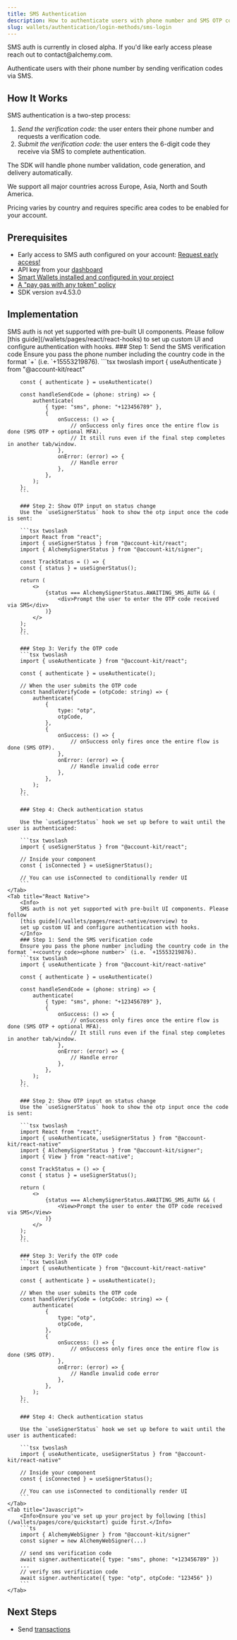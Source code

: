 ```yaml
---
title: SMS Authentication
description: How to authenticate users with phone number and SMS OTP code
slug: wallets/authentication/login-methods/sms-login
---
```


<Info>
  SMS auth is currently in closed alpha. If you'd like early access please reach
  out to contact@alchemy.com.
</Info>

Authenticate users with their phone number by sending verification codes via SMS.

## How It Works

SMS authentication is a two-step process:

1. _Send the verification code:_ the user enters their phone number and requests a verification code.
2. _Submit the verification code:_ the user enters the 6-digit code they receive via SMS to complete authentication.

The SDK will handle phone number validation, code generation, and delivery automatically.

We support all major countries across Europe, Asia, North and South America.

Pricing varies by country and requires specific area codes to be enabled for your account.

## Prerequisites

- Early access to SMS auth configured on your account: [Request early access!](mailto:contact@alchemy.com)
- API key from your [dashboard](https://dashboard.alchemy.com/apps)
- [Smart Wallets installed and configured in your project](/wallets/pages/react/setup.mdx)
- [A "pay gas with any token" policy](https://dashboard.alchemy.com/gas-manager/policy/create)
- SDK version ≥v4.53.0

## Implementation

<Tabs>
    <Tab title="React">
        <Info>
        SMS auth is not yet supported with pre-built UI components. Please follow [this guide](/wallets/pages/react/react-hooks) to set up custom UI and configure authentication with hooks.
        </Info>
        ### Step 1: Send the SMS verification code
        Ensure you pass the phone number including the country code in the format `+<country code><phone number>` (i.e. `+15553219876).
        ```tsx twoslash
        import { useAuthenticate } from "@account-kit/react"

        const { authenticate } = useAuthenticate()

        const handleSendCode = (phone: string) => {
            authenticate(
                { type: "sms", phone: "+123456789" },
                {
                    onSuccess: () => {
                        // onSuccess only fires once the entire flow is done (SMS OTP + optional MFA).
                        // It still runs even if the final step completes in another tab/window.
                    },
                    onError: (error) => {
                        // Handle error
                    },
                },
            );
        };
        ```

        ### Step 2: Show OTP input on status change
        Use the `useSignerStatus` hook to show the otp input once the code is sent:

        ```tsx twoslash
        import React from "react";
        import { useSignerStatus } from "@account-kit/react";
        import { AlchemySignerStatus } from "@account-kit/signer";

        const TrackStatus = () => {
        const { status } = useSignerStatus();

        return (
            <>
                {status === AlchemySignerStatus.AWAITING_SMS_AUTH && (
                    <div>Prompt the user to enter the OTP code received via SMS</div>
                )}
            </>
        );
        };
        ```

        ### Step 3: Verify the OTP code
        ```tsx twoslash
        import { useAuthenticate } from "@account-kit/react";

        const { authenticate } = useAuthenticate();

        // When the user submits the OTP code
        const handleVerifyCode = (otpCode: string) => {
            authenticate(
                {
                    type: "otp",
                    otpCode,
                },
                {
                    onSuccess: () => {
                        // onSuccess only fires once the entire flow is done (SMS OTP).
                    },
                    onError: (error) => {
                        // Handle invalid code error
                    },
                },
            );
        };
        ```

        ### Step 4: Check authentication status

        Use the `useSignerStatus` hook we set up before to wait until the user is authenticated:

        ```tsx twoslash
        import { useSignerStatus } from "@account-kit/react";

        // Inside your component
        const { isConnected } = useSignerStatus();

        // You can use isConnected to conditionally render UI
        ```
    </Tab>
    <Tab title="React Native">
        <Info>
        SMS auth is not yet supported with pre-built UI components. Please follow
        [this guide](/wallets/pages/react-native/overview) to
        set up custom UI and configure authentication with hooks.
        </Info>
        ### Step 1: Send the SMS verification code
        Ensure you pass the phone number including the country code in the format `+<country code><phone number>` (i.e. `+15553219876).
        ```tsx twoslash
        import { useAuthenticate } from "@account-kit/react-native"

        const { authenticate } = useAuthenticate()

        const handleSendCode = (phone: string) => {
            authenticate(
                { type: "sms", phone: "+123456789" },
                {
                    onSuccess: () => {
                        // onSuccess only fires once the entire flow is done (SMS OTP + optional MFA).
                        // It still runs even if the final step completes in another tab/window.
                    },
                    onError: (error) => {
                        // Handle error
                    },
                },
            );
        };
        ```

        ### Step 2: Show OTP input on status change
        Use the `useSignerStatus` hook to show the otp input once the code is sent:

        ```tsx twoslash
        import React from "react";
        import { useAuthenticate, useSignerStatus } from "@account-kit/react-native"
        import { AlchemySignerStatus } from "@account-kit/signer";
        import { View } from "react-native";

        const TrackStatus = () => {
        const { status } = useSignerStatus();

        return (
            <>
                {status === AlchemySignerStatus.AWAITING_SMS_AUTH && (
                    <View>Prompt the user to enter the OTP code received via SMS</View>
                )}
            </>
        );
        };
        ```

        ### Step 3: Verify the OTP code
        ```tsx twoslash
        import { useAuthenticate } from "@account-kit/react-native"

        const { authenticate } = useAuthenticate();

        // When the user submits the OTP code
        const handleVerifyCode = (otpCode: string) => {
            authenticate(
                {
                    type: "otp",
                    otpCode,
                },
                {
                    onSuccess: () => {
                        // onSuccess only fires once the entire flow is done (SMS OTP).
                    },
                    onError: (error) => {
                        // Handle invalid code error
                    },
                },
            );
        };
        ```

        ### Step 4: Check authentication status

        Use the `useSignerStatus` hook we set up before to wait until the user is authenticated:

        ```tsx twoslash
        import { useAuthenticate, useSignerStatus } from "@account-kit/react-native"

        // Inside your component
        const { isConnected } = useSignerStatus();

        // You can use isConnected to conditionally render UI
        ```
    </Tab>
    <Tab title="Javascript">
        <Info>Ensure you've set up your project by following [this](/wallets/pages/core/quickstart) guide first.</Info>
        ```ts
        import { AlchemyWebSigner } from "@account-kit/signer"
        const signer = new AlchemyWebSigner(...)

        // send sms verification code
        await signer.authenticate({ type: "sms", phone: "+123456789" })
        ...
        // verify sms verification code
        await signer.authenticate({ type: "otp", otpCode: "123456" })
        ```
    </Tab>

</Tabs>

## Next Steps

- Send [transactions](/wallets/pages/transactions/send-transactions/index.mdx)
